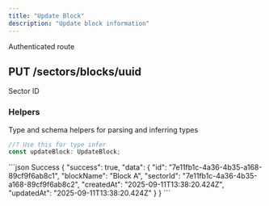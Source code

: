 ```yaml
---
title: "Update Block"
description: "Update block information"
---
```


<Info>Authenticated route</Info>
## PUT /sectors/blocks/uuid

<ResponseField
  name="uuid"
  type="param"
  example="7e11fb1c-4a36-4b35-a168-89cf9f6ab8c1"
  required
/>

<Expandable title="Update Schema">
  <ResponseField
    name="blockName"
    type="string"
    example="Block A"
  />
  <ResponseField
    name="sectorId"
    type="string"
    example="7e11fb1c-4a36-4b35-a168-89cf9f6ab8c2"
  >
    Sector ID
  </ResponseField>
</Expandable>

### Helpers

Type and schema helpers for parsing and inferring types

```ts Block
//? Use this for type infer
const updateBlock: UpdateBlock;
```

<ResponseExample>
```json Success
{
    "success": true,
    "data": {
        "id": "7e11fb1c-4a36-4b35-a168-89cf9f6ab8c1",
        "blockName": "Block A",
        "sectorId": "7e11fb1c-4a36-4b35-a168-89cf9f6ab8c2",
        "createdAt": "2025-09-11T13:38:20.424Z",
        "updatedAt": "2025-09-11T13:38:20.424Z"
    }
}
```
</ResponseExample>

